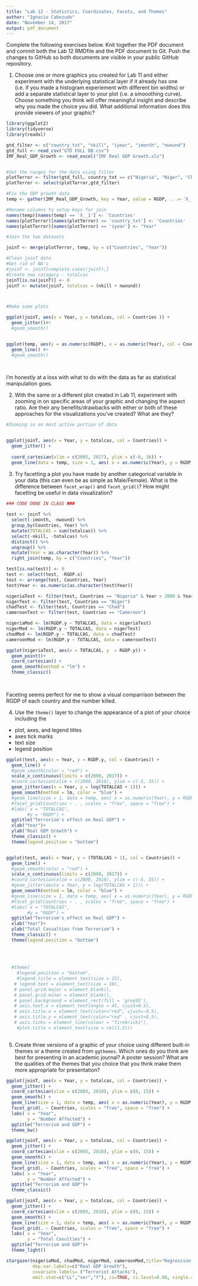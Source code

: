 ```yaml
---
title: "Lab 12 - Statistics, Coordinates, Facets, and Themes"
author: "Ignacio Cabezudo"
date: "November 14, 2017"
output: pdf_document
---
```


Complete the following exercises below. Knit together the PDF document and commit both the Lab 12 RMDfile and the PDF document to Git. Push the changes to GitHub so both documents are visible in your public GitHub repository.

1. Choose one or more graphics you created for Lab 11 and either experiment with the underlying statistical layer if it already has one (i.e. if you made a histogram experiement with different bin widths) or add a separate statistical layer to your plot (i.e. a smooothing curve). Choose something you think will offer meaningful insight and describe why you made the choice you did. What additional information does this provide viewers of your graphic?
```R
library(ggplot2)
library(tidyverse)
library(readxl)

gtd_filter <- c("country_txt", "nkill", "iyear", "imonth", "nwound")
gtd_full <- read_csv("GTD FULL DB.csv")
IMF_Real_GDP_Growth <- read_excel("IMF Real GDP Growth.xls")


#Set the ranges for the data using filter
plotTerror <- filter(gtd_full, country_txt == c("Nigeria", "Niger", "Chad", "Cameroon"))
plotTerror <- select(plotTerror,gtd_filter)

#Fix the GDP growth data 
temp <- gather(IMF_Real_GDP_Growth, key = Year, value = RGDP, ...=-'X__1')

#Rename columns to setup keys for join
names(temp)[names(temp) == 'X__1'] <- 'Countries'
names(plotTerror)[names(plotTerror) == 'country_txt'] <- 'Countries'
names(plotTerror)[names(plotTerror) == 'iyear'] <- "Year"

#Join the two datasets

joinT <- merge(plotTerror, temp, by = c("Countries", "Year"))

#Clean joinT data 
#Get rid of NA's
#joinT <- joinT[complete.cases(joinT),]
#Create new catagory - totalcas 
joinT[is.na(joinT)] <- 0
joinT <- mutate(joinT, totalcas = (nkill + nwound))



#Make some plots

ggplot(joinT, aes(x = Year, y = totalcas, col = Countries )) +
  geom_jitter()#+
  #geom_smooth()


ggplot(temp, aes(y = as.numeric(RGDP), x = as.numeric(Year), col = Countries)) +
  geom_line() #+
  #geom_smooth()
  
  

```

I'm honestly at a loss with what to do with the data as far as statistical manipulation goes. 

2. With the same or a different plot created in Lab 11, experiment with zooming in on specific areas of your graphic and changing the aspect ratio. Are their any benefits/drawbacks with either or both of these approaches for the visualizations you've created? What are they? 

```R
#Zooming in on most active portion of data


ggplot(joinT, aes(x = Year, y = totalcas, col = Countries)) +
  geom_jitter() +
  
  coord_cartesian(xlim = c(2005, 2017), ylim = c(-8, 36)) +
  geom_line(data = temp, size = 1, aes( x = as.numeric(Year), y = RGDP, col = Countries))


```


3. Try facetting a plot you have made by another categorical variable in your data (this can even be as simple as Male/Female). What is the difference between `facet_wrap()` and `facet_grid()`? How might facetting be useful in data visualization?
```R
### CODE DONE IN CLASS ###
 
test <- joinT %>%
  select(-imonth, -nwound) %>%
  group_by(Countries, Year) %>%
  mutate(TOTALCAS = sum(totalcas)) %>%
  select(-nkill, -totalcas) %>%
  distinct() %>%
  ungroup() %>%
  mutate(Year = as.character(Year)) %>%
  right_join(temp, by = c("Countries", "Year"))

test[is.na(test)] <- 0
test <- select(test, -RGDP.x)
test <- arrange(test, Countries, Year)
test$Year <- as.numeric(as.character(test$Year))

nigeriaTest <- filter(test, Countries == "Nigeria" & Year > 2000 & Year < 2018)
nigerTest <- filter(test, Countries == "Niger")
chadTest <- filter(test, Countries == "Chad")
cameroonTest <- filter(test, Countries == "Cameroon")

nigeriaMod <- lm(RGDP.y ~ TOTALCAS, data = nigeriaTest)
nigerMod <- lm(RGDP.y ~ TOTALCAS, data = nigerTest)
chadMod <- lm(RGDP.y ~ TOTALCAS, data = chadTest)
cameroonMod <- lm(RGDP.y ~ TOTALCAS, data = cameroonTest)

ggplot(nigeriaTest, aes(x = TOTALCAS, y  = RGDP.y)) + 
  geom_point()+
  coord_cartesian() +
  geom_smooth(method = "lm") +
  theme_classic()
  
  


```

Faceting seems perfect for me to show a visual comparrison between the RGDP of each country and the number killed. 

4. Use the `theme()` layer to change the appearance of a plot of your choice including the
  * plot, axes, and legend titles
  * axes tick marks
  * text size
  * legend position
  
```R
ggplot(test, aes(x = Year, y = RGDP.y, col = Countries)) +
  geom_line() +
  #geom_smooth(color = "red") + 
  scale_x_continuous(limits = c(2000, 2017)) +
  #coord_cartesian(xlim = c(2000, 2018), ylim = c(-5, 35)) +
  geom_jitter(aes(x = Year, y = log(TOTALCAS + 1))) + 
  geom_smooth(method = lm, color = "blue") +
  #geom_line(size = 1, data = temp, aes( x = as.numeric(Year), y = RGDP))+
  #facet_grid(Countries ~ . , scales = "free", space = "free") +
  #labs( x = "TOTALCAS", 
        #y = "RGDP") +
  ggtitle("Terrorism's effect on Real GDP") +
  xlab("Year")+
  ylab("Real GDP Growth") +
  theme_classic() +
  theme(legend.position = "bottom")


ggplot(test, aes(x = Year, y = (TOTALCAS + 1), col = Countries)) +
  geom_line() +
  #geom_smooth(color = "red") + 
  scale_x_continuous(limits = c(2000, 2017)) +
  #coord_cartesian(xlim = c(2000, 2018), ylim = c(-5, 35)) +
  #geom_jitter(aes(x = Year, y = log(TOTALCAS + 1))) + 
  geom_smooth(method = lm, color = "blue") +
  #geom_line(size = 1, data = temp, aes( x = as.numeric(Year), y = RGDP))+
  #facet_grid(Countries ~ . , scales = "free", space = "free") +
  #labs( x = "TOTALCAS", 
        #y = "RGDP") +
  ggtitle("Terrorism's effect on Real GDP") +
  xlab("Year")+
  ylab("Total Casualties from Terrorism") +
  theme_classic() +
  theme(legend.position = "bottom")
  
  
  
  
  #theme(
    #legend.position = "bottom",
    #legend.title = element_text(size = 15),
   # legend.text = element_text(size = 10),
   # panel.grid.major = element_blank(),
   # panel.grid.minor = element_blank(),
   # panel.background = element_rect(fill = 'grey95'),
   # axis.text.x = element_text(angle = 45, vjust=0.5),
   # axis.title.x = element_text(color="red", vjust=-0.5),
   # axis.title.y = element_text(color="red" , vjust=0.5),
   # axis.ticks = element_line(colour = "firebrick1"),
    #plot.title = element_text(size = rel(1.5)))
    


```
   
  

5. Create three versions of a graphic of your choice using different built-in themes or a theme created from `ggthemes`. Which ones do you think are best for presenting in an academic journal? A poster session? What are the qualities of the themes that you choice that you think make them more appropriate for presentation?

```R
ggplot(joinT, aes(x = Year, y = totalcas, col = Countries)) +
  geom_jitter() +
  coord_cartesian(xlim = c(2003, 2018), ylim = c(0, 15)) +
  geom_smooth() + 
  geom_line(size = 1, data = temp, aes( x = as.numeric(Year), y = RGDP))+
  facet_grid(. ~ Countries, scales = "free", space = "free") +
  labs( x = "Year", 
        y = "Number Affected") +
  ggtitle("Terrorism and GDP") +
  theme_bw()

ggplot(joinT, aes(x = Year, y = totalcas, col = Countries)) +
  geom_jitter() +
  coord_cartesian(xlim = c(2003, 2018), ylim = c(0, 15)) +
  geom_smooth() + 
  geom_line(size = 1, data = temp, aes( x = as.numeric(Year), y = RGDP))+
  facet_grid(. ~ Countries, scales = "free", space = "free") +
  labs( x = "Year", 
        y = "Number Affected") +
  ggtitle("Terrorism and GDP")+
  theme_classic()

ggplot(joinT, aes(x = Year, y = totalcas, col = Countries)) +
  geom_jitter() +
  coord_cartesian(xlim = c(2003, 2018), ylim = c(0, 15)) +
  geom_smooth() + 
  geom_line(size = 1, data = temp, aes( x = as.numeric(Year), y = RGDP))+
  facet_grid(. ~ Countries, scales = "free", space = "free") +
  labs( x = "Year", 
        y = "Total Casulties") +
  ggtitle("Terrorism and GDP")+
  theme_light()

```


```R

stargazer(nigeriaMod, chadMod, nigerMod, cameroonMod,title="Regression Results",
          dep.var.labels=c("Real GDP Growth"),
          covariate.labels= ("Terrorist Attacks"),
          omit.stat=c("LL","ser","f"), ci=TRUE, ci.level=0.90, single.row=TRUE)

```